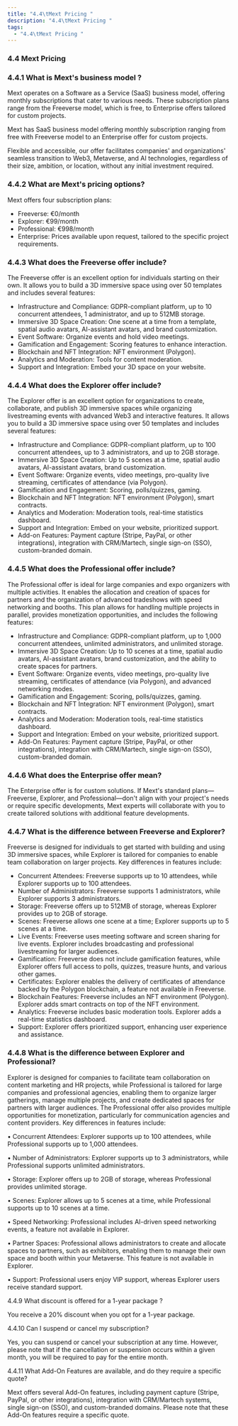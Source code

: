 ```yaml
---
title: "4.4\tMext Pricing "
description: "4.4\tMext Pricing "
tags:
  - "4.4\tMext Pricing "
---
```


### 4.4	Mext Pricing

### 4.4.1	What is Mext's business model ?

Mext operates on a Software as a Service (SaaS) business model, offering monthly subscriptions that cater to various needs. These subscription plans range from the Freeverse model, which is free, to Enterprise offers tailored for custom projects.

Mext has SaaS business model offering monthly subscription ranging from free with Freeverse model to an Enterprise offer for custom projects.

Flexible and accessible, our offer facilitates companies' and organizations' seamless transition to Web3, Metaverse, and AI technologies, regardless of their size, ambition, or location, without any initial investment required.

### 4.4.2	What are Mext's pricing options?

Mext offers four subscription plans:

* Freeverse: €0/month
* Explorer: €99/month
* Professional: €998/month
* Enterprise: Prices available upon request, tailored to the specific project requirements.

### 4.4.3	What does the Freeverse offer include?

The Freeverse offer is an excellent option for individuals starting on their own. It allows you to build a 3D immersive space using over 50 templates and includes several features:

* Infrastructure and Compliance: GDPR-compliant platform, up to 10 concurrent attendees, 1 administrator, and up to 512MB storage.
* Immersive 3D Space Creation: One scene at a time from a template, spatial audio avatars, AI-assistant avatars, and brand customization.
* Event Software: Organize events and hold video meetings.
* Gamification and Engagement: Scoring features to enhance interaction.
* Blockchain and NFT Integration: NFT environment (Polygon).
* Analytics and Moderation: Tools for content moderation.
* Support and Integration: Embed your 3D space on your website.

### 4.4.4	What does the Explorer offer include?

The Explorer offer is an excellent option for organizations to create, collaborate, and publish 3D immersive spaces while organizing livestreaming events with advanced Web3 and interactive features. It allows you to build a 3D immersive space using over 50 templates and includes several features:

* Infrastructure and Compliance: GDPR-compliant platform, up to 100 concurrent attendees, up to 3 administrators, and up to 2GB storage.
* Immersive 3D Space Creation: Up to 5 scenes at a time, spatial audio avatars, AI-assistant avatars, brand customization.
* Event Software: Organize events, video meetings, pro-quality live streaming, certificates of attendance (via Polygon).
* Gamification and Engagement: Scoring, polls/quizzes, gaming.
* Blockchain and NFT Integration: NFT environment (Polygon), smart contracts.
* Analytics and Moderation: Moderation tools, real-time statistics dashboard.
* Support and Integration: Embed on your website, prioritized support.
* Add-on Features: Payment capture (Stripe, PayPal, or other integrations), integration with CRM/Martech, single sign-on (SSO), custom-branded domain.

### 4.4.5	What does the Professional offer include?

The Professional offer is ideal for large companies and expo organizers with multiple activities. It enables the allocation and creation of spaces for partners and the organization of advanced tradeshows with speed networking and booths. This plan allows for handling multiple projects in parallel, provides monetization opportunities, and includes the following features:

* Infrastructure and Compliance: GDPR-compliant platform, up to 1,000 concurrent attendees, unlimited administrators, and unlimited storage.
* Immersive 3D Space Creation: Up to 10 scenes at a time, spatial audio avatars, AI-assistant avatars, brand customization, and the ability to create spaces for partners.
* Event Software: Organize events, video meetings, pro-quality live streaming, certificates of attendance (via Polygon), and advanced networking modes.
* Gamification and Engagement: Scoring, polls/quizzes, gaming.
* Blockchain and NFT Integration: NFT environment (Polygon), smart contracts.
* Analytics and Moderation: Moderation tools, real-time statistics dashboard.
* Support and Integration: Embed on your website, prioritized support.
* Add-On Features: Payment capture (Stripe, PayPal, or other integrations), integration with CRM/Martech, single sign-on (SSO), custom-branded domain.

### 4.4.6	What does the Enterprise offer mean?

The Enterprise offer is for custom solutions. If Mext's standard plans—Freeverse, Explorer, and Professional—don't align with your project's needs or require specific developments, Mext experts will collaborate with you to create tailored solutions with additional feature developments.

### 4.4.7	What is the difference between Freeverse and Explorer?

Freeverse is designed for individuals to get started with building and using 3D immersive spaces, while Explorer is tailored for companies to enable team collaboration on larger projects. Key differences in features include:

* Concurrent Attendees: Freeverse supports up to 10 attendees, while Explorer supports up to 100 attendees.
* Number of Administrators: Freeverse supports 1 administrators, while Explorer supports 3 administrators.
* Storage: Freeverse offers up to 512MB of storage, whereas Explorer provides up to 2GB of storage.
* Scenes: Freeverse allows one scene at a time; Explorer supports up to 5 scenes at a time.
* Live Events: Freeverse uses meeting software and screen sharing for live events. Explorer includes broadcasting and professional livestreaming for larger audiences.
* Gamification: Freeverse does not include gamification features, while Explorer offers full access to polls, quizzes, treasure hunts, and various other games.
* Certificates: Explorer enables the delivery of certificates of attendance backed by the Polygon blockchain, a feature not available in Freeverse.
* Blockchain Features: Freeverse includes an NFT environment (Polygon). Explorer adds smart contracts on top of the NFT environment.
* Analytics: Freeverse includes basic moderation tools. Explorer adds a real-time statistics dashboard.
* Support: Explorer offers prioritized support, enhancing user experience and assistance.

### 4.4.8	What is the difference between Explorer and Professional?

Explorer is designed for companies to facilitate team collaboration on content marketing and HR projects, while Professional is tailored for large companies and professional agencies, enabling them to organize larger gatherings, manage multiple projects, and create dedicated spaces for partners with larger audiences. The Professional offer also provides multiple opportunities for monetization, particularly for communication agencies and content providers. Key differences in features include:

•	Concurrent Attendees: Explorer supports up to 100 attendees, while Professional supports up to 1,000 attendees.

•	Number of Administrators: Explorer supports up to 3 administrators, while Professional supports unlimited administrators.

•	Storage: Explorer offers up to 2GB of storage, whereas Professional provides unlimited storage.

•	Scenes: Explorer allows up to 5 scenes at a time, while Professional supports up to 10 scenes at a time.

•	Speed Networking: Professional includes AI-driven speed networking events, a feature not available in Explorer.

•	Partner Spaces: Professional allows administrators to create and allocate spaces to partners, such as exhibitors, enabling them to manage their own space and booth within your Metaverse. This feature is not available in Explorer.

•	Support: Professional users enjoy VIP support, whereas Explorer users receive standard support.

4.4.9	What discount is offered for a 1-year package ?

You receive a 20% discount when you opt for a 1-year package.

4.4.10	Can I suspend or cancel my subscription?

Yes, you can suspend or cancel your subscription at any time. However, please note that if the cancellation or suspension occurs within a given month, you will be required to pay for the entire month.

4.4.11	What Add-On Features are available, and do they require a specific quote?

Mext offers several Add-On features, including payment capture (Stripe, PayPal, or other integrations), integration with CRM/Martech systems, single sign-on (SSO), and custom-branded domains. Please note that these Add-On features require a specific quote.
